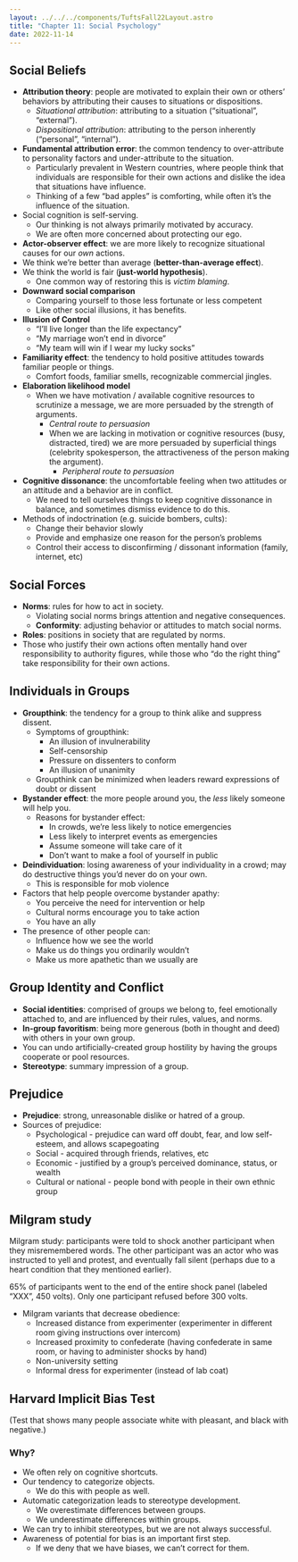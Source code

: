 ```yaml
---
layout: ../../../components/TuftsFall22Layout.astro
title: "Chapter 11: Social Psychology"
date: 2022-11-14
---
```


## Social Beliefs

- **Attribution theory**: people are motivated to explain their own or others’ behaviors by attributing their causes to situations or dispositions. 
	- *Situational attribution*: attributing to a situation (“situational”, “external”). 
	- *Dispositional attribution*: attributing to the person inherently (“personal”, “internal”). 
- **Fundamental attribution error**: the common tendency to over-attribute to personality factors and under-attribute to the situation. 
	- Particularly prevalent in Western countries, where people think that individuals are responsible for their own actions and dislike the idea that situations have influence. 
	- Thinking of a few “bad apples” is comforting, while often it’s the influence of the situation. 
- Social cognition is self-serving. 
	- Our thinking is not always primarily motivated by accuracy. 
	- We are often more concerned about protecting our ego. 
- **Actor-observer effect**: we are more likely to recognize situational causes for our *own* actions. 
- We think we’re better than average (**better-than-average effect**).
- We think the world is fair (**just-world hypothesis**).
	- One common way of restoring this is *victim blaming*. 
- **Downward social comparison**
	- Comparing yourself to those less fortunate or less competent
	- Like other social illusions, it has benefits. 
- **Illusion of Control**
	- “I’ll live longer than the life expectancy”
	- “My marriage won’t end in divorce”
	- “My team will win if I wear my lucky socks”
- **Familiarity effect**: the tendency to hold positive attitudes towards familiar people or things. 
	- Comfort foods, familiar smells, recognizable commercial jingles. 
- **Elaboration likelihood model**
	- When we have motivation / available cognitive resources to scrutinize a message, we are more persuaded by the strength of arguments. 
		- *Central route to persuasion*
		- When we are lacking in motivation or cognitive resources (busy, distracted, tired) we are more persuaded by superficial things (celebrity spokesperson, the attractiveness of the person making the argument). 
			- *Peripheral route to persuasion*
- **Cognitive dissonance**: the uncomfortable feeling when two attitudes or an attitude and a behavior are in conflict. 
	- We need to tell ourselves things to keep cognitive dissonance in balance, and sometimes dismiss evidence to do this. 
- Methods of indoctrination (e.g. suicide bombers, cults): 
	- Change their behavior slowly
	- Provide and emphasize one reason for the person’s problems
	- Control their access to disconfirming / dissonant information (family, internet, etc)


## Social Forces

- **Norms**: rules for how to act in society. 
	- Violating social norms brings attention and negative consequences. 
	- **Conformity**: adjusting behavior or attitudes to match social norms. 
- **Roles**: positions in society that are regulated by norms. 
- Those who justify their own actions often mentally hand over responsibility to authority figures, while those who “do the right thing” take responsibility for their own actions. 


## Individuals in Groups

- **Groupthink**: the tendency for a group to think alike and suppress dissent. 
	- Symptoms of groupthink:
		- An illusion of invulnerability
		- Self-censorship
		- Pressure on dissenters to conform
		- An illusion of unanimity
	- Groupthink can be minimized when leaders reward expressions of doubt or dissent
- **Bystander effect**: the more people around you, the *less* likely someone will help you. 
	- Reasons for bystander effect:
		- In crowds, we’re less likely to notice emergencies
		- Less likely to interpret events as emergencies
		- Assume someone will  take care of it
		- Don’t want to make a fool of yourself in public
- **Deindividuation**: losing awareness of your individuality in a crowd; may do destructive things you’d never do on your own. 
	- This is responsible for mob violence
- Factors that help people overcome bystander apathy:
	- You perceive the need for intervention or help
	- Cultural norms encourage you to take action
	- You have an ally
- The presence of other people can:
	- Influence how we see the world
	- Make us do things you ordinarily wouldn’t
	- Make us more apathetic than we usually are


## Group Identity and Conflict

- **Social identities**: comprised of groups we belong to, feel emotionally attached to, and are influenced by their rules, values, and norms. 
- **In-group favoritism**: being more generous (both in thought and deed) with others in your own group. 
- You can undo artificially-created group hostility by having the groups cooperate or pool resources. 
- **Stereotype**: summary impression of a group. 

## Prejudice

- **Prejudice**: strong, unreasonable dislike or hatred of a group. 
- Sources of prejudice: 
	- Psychological - prejudice can ward off doubt, fear, and low self-esteem, and allows scapegoating
	- Social - acquired through friends, relatives, etc
	- Economic - justified by a group’s perceived dominance, status, or wealth
	- Cultural or national - people bond with people in their own ethnic group


## Milgram study

Milgram study: participants were told to shock another participant when they misremembered words. The other participant was an actor who was instructed to yell and protest, and eventually fall silent (perhaps due to a heart condition that they mentioned earlier). 

65% of participants went to the end of the entire shock panel (labeled “XXX”, 450 volts). Only one participant refused before 300 volts. 

- Milgram variants that decrease obedience: 
	- Increased distance from experimenter (experimenter in different room giving instructions over intercom)
	- Increased proximity to confederate (having confederate in same room, or having to administer shocks by hand)
	- Non-university setting
	- Informal dress for experimenter (instead of lab coat)


## Harvard Implicit Bias Test

(Test that shows many people associate white with pleasant,  and black with negative.)

### Why?

- We often rely on cognitive shortcuts. 
- Our tendency to categorize objects. 
	- We do this with people as well. 
- Automatic categorization leads to stereotype development. 
	- We overestimate differences between groups. 
	- We underestimate differences within groups.
- We can try to inhibit stereotypes, but we are not always successful. 
- Awareness of potential for bias is an important first step. 
	- If we deny that we have biases, we can’t correct for them. 
